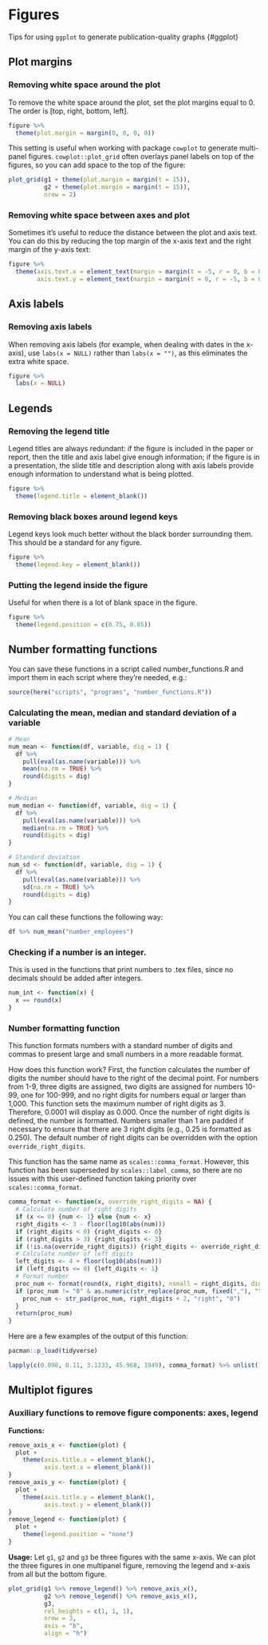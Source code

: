 # Figures
Tips for using `ggplot` to generate publication-quality graphs {#ggplot}

<!-- Figures -->
<!-- - Sans-serif fonts such as Arial and Helvetica should be used whenever possible. Package `ggplot2` uses Arial as the default font. -->
<!-- - Multi-panel figures should include panel subtitles (e.g. Panel A: Intent to Treat). -->
<!-- - Figures should always include legends explaining the colors and symbols used.  -->

<!-- Distinguishing color in figures -->
<!-- - Multiple shades of color -->
<!-- - Line graphs: include different keys. -->
<!-- - Grouped bar graphs: include patterned fills. -->

<!-- If images require multiple lines, choose keys and line types that are easily distinguished from each other (give example). -->

<!-- Figure files should be in EPS format. -->

<!-- You can label chapter and section titles using `{#label}` after them, e.g., we can reference Chapter \@ref(intro). If you do not manually label them, there will be automatic labels anyway, e.g., Chapter \@ref(methods). -->
<!-- Reference a figure by its code chunk label with the `fig:` prefix, e.g., see Figure \@ref(fig:nice-fig). Similarly, you can reference tables generated from `knitr::kable()`, e.g., see Table \@ref(tab:nice-tab). -->
<!-- Figures and tables with captions will be placed in `figure` and `table` environments, respectively. -->
<!-- # ```{r nice-fig, fig.cap='Here is a nice figure!', out.width='80%', fig.asp=.75, fig.align='center'} -->

<!-- https://bookdown.org/yihui/bookdown-demo/intro.html -->
<!-- https://bookdown.org/yihui/bookdown/preview-a-chapter.html -->
<!-- bookdown::render_book(here("scripts", "book")) -->
## Plot margins
### Removing white space around the plot
To remove the white space around the plot, set the plot margins equal to 0. The order is [top, right, bottom, left].
```r
figure %>% 
  theme(plot.margin = margin(0, 0, 0, 0))
```

This setting is useful when working with package `cowplot` to generate multi-panel figures. `cowplot::plot_grid` often overlays panel labels on top of the figures, so you can add space to the top of the figure:
```r
plot_grid(g1 + theme(plot.margin = margin(t = 15)),
          g2 + theme(plot.margin = margin(t = 15)),
          nrow = 2)
```

### Removing white space between axes and plot
Sometimes it's useful to reduce the distance between the plot and axis text. You can do this by reducing the top margin of the x-axis text and the right margin of the y-axis text:
```r
figure %>% 
  theme(axis.text.x = element_text(margin = margin(t = -5, r = 0, b = 0, l = 0)),
        axis.text.y = element_text(margin = margin(t = 0, r = -5, b = 0, l = 0)))
```

## Axis labels
### Removing axis labels
When removing axis labels (for example, when dealing with dates in the x-axis), use `labs(x = NULL)` rather than `labs(x = "")`, as this eliminates the extra white space.
```r
figure %>% 
  labs(x = NULL)
```

## Legends
### Removing the legend title
Legend titles are always redundant: if the figure is included in the paper or report, then the title and axis label give enough information; if the figure is in a presentation, the slide title and description along with axis labels provide enough information to understand what is being plotted.
```r
figure %>% 
  theme(legend.title = element_blank())
```

### Removing black boxes around legend keys
Legend keys look much better without the black border surrounding them. This should be a standard for any figure.
```r
figure %>% 
  theme(legend.key = element_blank())
```

### Putting the legend inside the figure
Useful for when there is a lot of blank space in the figure.
```r
figure %>% 
  theme(legend.position = c(0.75, 0.85))
```





<!-- # Center ggplot title -->
<!-- theme(plot.title = element_text(hjust = 0.5)) -->


<!-- ### -->

<!-- # (4.7): Merge missing municipalities with shapefiles. # -->
<!-- shp_mun <- st_read(here("proc", "shapefiles", "shp_mun.shp")) -->
<!-- missing_coords_shp <- mun_coords  %>%  -->
<!--   st_as_sf(coords = c("loc_lon", "loc_lat")) %>%  -->
<!--   st_set_crs(8999) -->
<!-- intersections <- tibble(cve_total = st_intersects(missing_coords_shp, shp_mun) %>% unlist(), -->
<!--                         cve_ent = shp_mun$cve_ent[cve_total], -->
<!--                         cve_mun_2020 = shp_mun$cve_mun[cve_total], -->
<!--                         mun_id = mun_coords$mun_id) %>%  -->
<!--   select(-cve_total) %>%  -->
<!--   left_join(mun_coords, by = "mun_id") -->
<!-- missing_muns_l %<>%  -->
<!--   left_join(intersections %>% select(-loc_lat, -loc_lon),  -->
<!--             by = c("cve_ent", "mun_id")) -->
<!-- rm(intersections, mun_coords, missing_coords_shp, key) -->





## Number formatting functions
You can save these functions in a script called number_functions.R and import them in each script where they're needed, e.g.:

```r
source(here("scripts", "programs", "number_functions.R"))
```

### Calculating the mean, median and standard deviation of a variable
```r
# Mean
num_mean <- function(df, variable, dig = 1) {
  df %>% 
    pull(eval(as.name(variable))) %>% 
    mean(na.rm = TRUE) %>% 
    round(digits = dig)
}

# Median
num_median <- function(df, variable, dig = 1) {
  df %>% 
    pull(eval(as.name(variable))) %>% 
    median(na.rm = TRUE) %>% 
    round(digits = dig)
}

# Standard deviation
num_sd <- function(df, variable, dig = 1) {
  df %>% 
    pull(eval(as.name(variable))) %>% 
    sd(na.rm = TRUE) %>% 
    round(digits = dig)
}
```

You can call these functions the following way:

```r
df %>% num_mean("number_employees")
```

### Checking if a number is an integer.
This is used in the functions that print numbers to .tex files, since no decimals should be added after integers.
```r
num_int <- function(x) {
  x == round(x)
}
```

### Number formatting function
This function formats numbers with a standard number of digits and commas to present large and small numbers in a more readable format.

How does this function work? First, the function calculates the number of digits the number should have to the right of the decimal point. For numbers from 1-9, three digits are assigned, two digits are assigned for numbers 10-99, one for 100-999, and no right digits for numbers equal or larger than 1,000. This function sets the maximum number of right digits as 3. Therefore, 0.0001 will display as 0.000. Once the number of right digits is defined, the number is formatted. Numbers smaller than 1 are padded if necessary to ensure that there are 3 right digits (e.g., 0.25 is formatted as 0.250). The default number of right digits can be overridden with the option `override_right_digits`.

This function has the same name as `scales::comma_format`. However, this function has been superseded by `scales::label_comma`, so there are no issues with this user-defined function taking priority over `scales::comma_format`.

```r
comma_format <- function(x, override_right_digits = NA) {
  # Calculate number of right digits
  if (x <= 0) {num <- 1} else {num <- x}
  right_digits <- 3 - floor(log10(abs(num)))
  if (right_digits < 0) {right_digits <- 0}
  if (right_digits > 3) {right_digits <- 3}
  if (!is.na(override_right_digits)) {right_digits <- override_right_digits}
  # Calculate number of left digits
  left_digits <- 4 + floor(log10(abs(num)))
  if (left_digits <= 0) {left_digits <- 1}
  # Format number
  proc_num <- format(round(x, right_digits), nsmall = right_digits, digits =  left_digits, big.mark = ",")
  if (proc_num != "0" & as.numeric(str_replace(proc_num, fixed(","), "")) < 1) {
    proc_num <- str_pad(proc_num, right_digits + 2, "right", "0")
  }
  return(proc_num)
}
```

Here are a few examples of the output of this function:

```r
pacman::p_load(tidyverse)

lapply(c(0.098, 0.11, 3.1233, 45.968, 1949), comma_format) %>% unlist()
```



<!-- # (1.3): Print number to file. -->
<!-- print_n <- function(x, file, note = "", dig = 1) { -->
<!--   # Round number to desired number of digits -->
<!--   current_num <- as.numeric(x) %>% -->
<!--     round(dig) -->
<!--   # Don't add 0 after decimal point if number is a whole number -->
<!--   # https://support.jmir.org/hc/en-us/articles/360019690851-Guidelines-for-Reporting-Statistics -->
<!--   current_num <- ifelse(num_int(current_num), -->
<!--                         comma_format(current_num, override_right_digits = 0), -->
<!--                         comma_format(current_num, override_right_digits = dig)) -->
<!--  # Export number -->
<!--   current_num %>% -->
<!--     print() %>% # prior to adding the % for Latex -->
<!--     str_c("%") %>% # this % is to prevent space after number -->
<!--     str_c(ifelse(note != "", str_c("\n% ", note), "")) %>% -->
<!--     write_(here("results", "numbers", file)) -->
<!-- } -->

<!-- # (1.4): Print percentage to file. -->
<!-- print_pct <- function(x, file, note = "", dig = 1) { -->
<!--   # Round number to desired number of digits -->
<!--   current_num <- as.numeric(x) %>% -->
<!--     "*"(100) %>% -->
<!--     round(dig) -->
<!--   # Don't add 0 after decimal point if percentage is a whole number -->
<!--   # https://support.jmir.org/hc/en-us/articles/360019690851-Guidelines-for-Reporting-Statistics -->
<!--   current_num <- ifelse(num_int(current_num), -->
<!--                         comma_format(current_num, override_right_digits = 0), -->
<!--                         comma_format(current_num, override_right_digits = dig)) -->
<!--   # Export number -->
<!--   current_num %>% -->
<!--     str_c("\\%%") %T>% # this % is to prevent space after number; not the \% in Latex -->
<!--     print() %>% -->
<!--     str_c(ifelse(note != "", str_c("\n% ", note), "")) %>% -->
<!--     write_(here("results", "numbers", file))  # includes the "%" in printing since it's a percent -->
<!-- } -->



<!-- ## Saving numbers as .tex files -->

<!-- When results change, you want numbers to change -->
<!-- Eliminates possibility of manual error -->


<!-- Folder structure should include "results/numbers" and we should include instructions about producing all numbers in a paper as tex files that are included with \input{} -->



<!-- This should be added to the RA Guide. Furthermore, the commands I've written to write these numbers to tex files with the correct formatting (e.g. print_n.R, print_as_percent.R) should be added to the R, Stata, and Python guides. For those guides, @César Landín add to R Guide first then @Anoushka Nalwa to Stata guide and @Jora to Python guide. -->

<!-- Note that when adding them to the guides you should be using command line git, clone the repo, create a new branch, make the changes, push your branch, then on GitHub submit a pull request to incorporate those changes into the main branch. There are some instructions on this in the RA Guide: https://github.com/skhiggins/ra_guide. Just as there are some scripts already included as part of the R, Stata, and Python guides, these scripts to print output to a tex file should also be included within the repo and linked in the guides. -->




## Multiplot figures
### Auxiliary functions to remove figure components: axes, legend

**Functions:**
```r
remove_axis_x <- function(plot) {
  plot + 
    theme(axis.title.x = element_blank(),
          axis.text.x = element_blank())
}
remove_axis_y <- function(plot) {
  plot + 
    theme(axis.title.y = element_blank(),
          axis.text.y = element_blank())
}
remove_legend <- function(plot) {
  plot +
    theme(legend.position = "none")
}
```

**Usage:**
Let `g1`, `g2` and `g3` be three figures with the same x-axis. We can plot the three figures in one multipanel figure, removing the legend and x-axis from all but the bottom figure.
```r
plot_grid(g1 %>% remove_legend() %>% remove_axis_x(), 
          g2 %>% remove_legend() %>% remove_axis_x(), 
          g3, 
          rel_heights = c(1, 1, 1),
          nrow = 3,
          axis = "b", 
          align = "h")
```


<!-- An alternative to the previous is to simply remove the axis from the three figures and then incorporate the axis in the bottom fig. -->